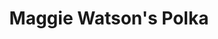 ---
title: Maggie Watson's Polka
publish: true
tuneMeta:
    rhythm: Polka
    type:
        - session
    tuneDots:
        - dots:
            image: 
                src: /tunes/maggie-watsons-polka/maggie-watsons-polka.jpg
                height: 1280
                width: 951
                alt: Maggie Watson's Polka
    tuneVideo:
        - video: 
            title: Maggie Watson's Polka played by Carolyn Francis and Peter
            src: /tunes/maggie-watsons-polka/maggie-watsons-polka.mp4
---